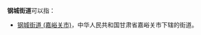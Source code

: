 '''钢城街道'''可以指：
{{PRC admin/disambig|13/08/03/002/000|21/03/02/007/000|45/02/05/005/000}}
* [[钢城街道_(嘉峪关市)|钢城街道 (嘉峪关市)]]，中华人民共和国甘肃省嘉峪关市下辖的街道。
{{disambig|cat=四字乡级行政区划消歧义}}